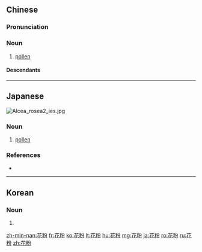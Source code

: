 ==Chinese==
{{zh-forms}}

===Pronunciation===
{{zh-pron
|m=huāfěn
|c=faa1 fan2
|mn=hoe-hún
|w=1ho fen
|cat=n
}}

===Noun===
{{zh-noun}}

# [[pollen]]
#: {{zh-x|花粉 過敏|'''pollen''' allergy}}

====Descendants====
{{CJKV|花粉|かふん|화분}}

{{zh-cat|Botany}}

----

==Japanese==
[[Image:Alcea rosea2 ies.jpg|thumb]]
{{ja-kanjitab|か|ふん|yomi=o}}

===Noun===
{{ja-noun|かふん}}

# {{lb|ja|botany|sort=かふん}} [[pollen]]

===References===
* {{R:Shogakukan}}

----

==Korean==
{{ko-hanjatab}}

===Noun===
{{ko-noun|hj|rv=|hangeul=화분}}

# {{hanja form of|화분|[[pollen]]}}

[[zh-min-nan:花粉]]
[[fr:花粉]]
[[ko:花粉]]
[[lt:花粉]]
[[hu:花粉]]
[[mg:花粉]]
[[ja:花粉]]
[[ro:花粉]]
[[ru:花粉]]
[[zh:花粉]]